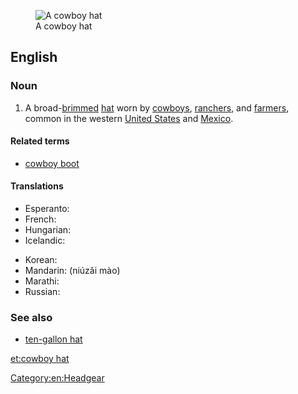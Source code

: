 [[Image:Felthat.jpg|thumb|A cowboy hat]]
==English==
{{wikipedia}}

===Noun===
{{en-noun|sg=[[cowboy]] [[hat]]}}

# A broad-[[brim]]med [[hat]] worn by [[cowboy]]s, [[rancher]]s, and [[farmer]]s, common in the western [[United States]] and [[Mexico]].

====Related terms====
* [[cowboy boot]]

====Translations====
{{trans-top|High crown, broad-brimmed hat, worn by cowboys.}}
* Esperanto: {{t-|eo|vakera ĉapelo}}
* French: {{t-|fr|chapeau de cow-boy|m}}
* Hungarian: {{t-|hu|cowboy kalap}}
* Icelandic: {{t-|is|kúrekahattur|m}}
{{trans-mid}}
* Korean: {{t-|ko|카우보이 모자|tr=kauboi moja|sc=Kore}}
* Mandarin: {{t|cmn|牛仔帽}} (niúzǎi mào)
* Marathi: {{t-|mr|काउबॉय टोपी|f|tr=kāubǒya ṭopī|sc=Deva}}
* Russian: {{t-|ru|ковбойская шляпа|tr=kovbójka šljápa|sc=Cyrl}}
{{trans-bottom}}

===See also===
* [[ten-gallon hat]]

[[Category:en:Headgear]]

[[et:cowboy hat]]